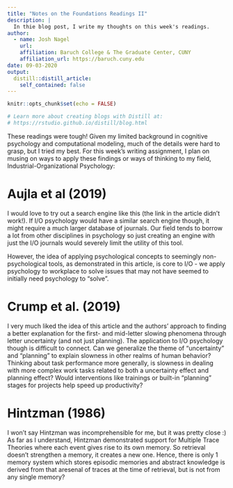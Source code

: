 ```yaml
---
title: "Notes on the Foundations Readings II"
description: |
  In thie blog post, I write my thoughts on this week's readings.
author:
  - name: Josh Nagel 
    url: 
    affiliation: Baruch College & The Graduate Center, CUNY
    affiliation_url: https://baruch.cuny.edu
date: 09-03-2020
output:
  distill::distill_article:
    self_contained: false
---
```


```r
knitr::opts_chunk$set(echo = FALSE)

# Learn more about creating blogs with Distill at:
# https://rstudio.github.io/distill/blog.html

```

These readings were tough! Given my limited background in cognitive psychology and computational modeling, much of the details were hard to grasp, but I tried my best. For this week's writing assignment, I plan on musing on ways to apply these findings or ways of thinking to my field, Industrial-Organizational Psychology:

# Aujla et al (2019)

I would love to try out a search engine like this (the link in the article didn't work!). If I/O psychology would have a similar search engine though, it might require a much larger database of journals. Our field tends to borrow a lot from other disciplines in psychology so just creating an engine with just the I/O journals would severely limit the utility of this tool. 

However, the idea of applying psychological concepts to seemingly non-psychological tools, as demonstrated in this article, is core to I/O - we apply psychology to workplace to solve issues that may not have seemed to initially need psychology to "solve". 

#  Crump et al. (2019)

I very much liked the idea of this article and the authors' approach to finding a better explanation for the first- and mid-letter slowing phenomena through letter uncertainty (and not just planning). The application to I/O psychology though is difficult to connect. Can we generalize the theme of "uncertainty" and "planning" to explain slowness in other realms of human behavior? Thinking about task performance more generally, is slowness in dealing with more complex work tasks related to both a uncertainty effect and planning effect? Would interventions like trainings or built-in "planning" stages for projects help speed up productivity?

# Hintzman (1986)

I won't say Hintzman was incomprehensible for me, but it was pretty close :) As far as I understand, Hintzman demonstrated support for Multiple Trace Theories where each event gives rise to its own memory. So retrieval doesn't strengthen a memory, it creates a new one. Hence, there is only 1 memory system which stores episodic memories and abstract knowledge is derived from that aresenal of traces at the time of retrieval, but is not from any single memory?
